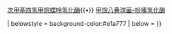 {{Navbox
| name  = EC 1.12
| title = 以氢为供体的氧化还原酶类（[[EC编号|EC]] 1.12）
| titlestyle = background:#ffe777
| groupstyle = background-color:#f6b666
| evenstyle = background:#fff1f1

| group1 = [[EC编号列表_(EC_1)#EC_1.12.1_以NAD或NADP为受体|1.12.1]]：以[[烟酰胺腺嘌呤二核苷酸|NAD]]或[[烟酰胺腺嘌呤二核苷酸磷酸|NADP]]为受体
| list1 = [[氢脱氢酶]]

| group2 = [[EC编号列表_(EC_1)#EC_1.12.2_以细胞色素为受体|1.12.2]]：以[[细胞色素]]为受体
| list2 = [[细胞色素c3氢化酶|细胞色素c<sub>3</sub>氢化酶]]

| group3 = 
| list3 = 

| group4 = 
| list4 = 

| group5 = [[EC编号列表_(EC_1)#EC_1.12.5_以醌类化合物为受体|1.12.5]]：以[[醌]]类化合物为受体
| list5 = [[氢-泛醌氧化还原酶]]

| group6 = 
| list6 = 

| group7 = [[EC编号列表_(EC_1)#EC_1.12.7_以铁硫蛋白为受体|1.12.7]]：以[[铁硫蛋白]]为受体
| list7 = [[铁氧化还原蛋白氢化酶]]

| group8 = [[EC编号列表_(EC_1)#EC_1.12.98_以其他已知物质为受体|1.12.98]]：以其他已知物质为受体
| list8 = [[辅酶F420氢化酶|辅酶F<sub>420</sub>氢化酶]]{{•}} [[次甲基四氢甲烷蝶呤氢化酶]]{{•}} [[甲烷八叠球菌-吩嗪氢化酶]]

| belowstyle = background-color:#e1a777
| below = {{酶类导航}}
}}

<noinclude>
[[Category:酶分类模板 (EC 1)|{{PAGENAME}}]]
</noinclude>